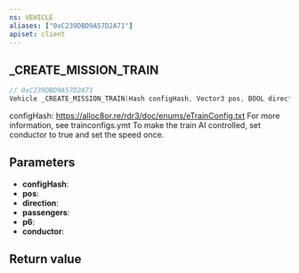```yaml
---
ns: VEHICLE
aliases: ["0xC239DBD9A57D2A71"]
apiset: client
---
```

## _CREATE_MISSION_TRAIN

```c
// 0xC239DBD9A57D2A71
Vehicle _CREATE_MISSION_TRAIN(Hash configHash, Vector3 pos, BOOL direction, BOOL passengers, BOOL p6, BOOL conductor);
```

configHash: https://alloc8or.re/rdr3/doc/enums/eTrainConfig.txt
For more information, see trainconfigs.ymt
To make the train AI controlled, set conductor to true and set the speed once.

## Parameters
* **configHash**:
* **pos**:
* **direction**:
* **passengers**:
* **p6**:
* **conductor**:

## Return value